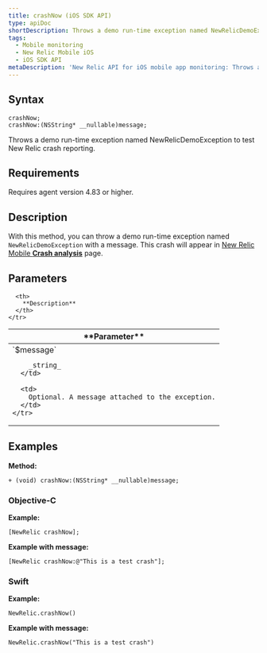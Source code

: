 ```yaml
---
title: crashNow (iOS SDK API)
type: apiDoc
shortDescription: Throws a demo run-time exception named NewRelicDemoException to test New Relic crash reporting.
tags:
  - Mobile monitoring
  - New Relic Mobile iOS
  - iOS SDK API
metaDescription: 'New Relic API for iOS mobile app monitoring: Throws a demo run-time exception named NewRelicDemoException to test New Relic crash reporting.'
---
```


## Syntax

```
crashNow;
crashNow:(NSString* __nullable)message;
```

Throws a demo run-time exception named NewRelicDemoException to test New Relic crash reporting.

## Requirements

Requires agent version 4.83 or higher.

## Description

With this method, you can throw a demo run-time exception named `NewRelicDemoException` with a message. This crash will appear in [New Relic Mobile **Crash analysis**](/docs/mobile-monitoring/mobile-monitoring-ui/crashes/crash-analysis-group-filter-your-crashes) page.

## Parameters

<table>
  <thead>
    <tr>
      <th width={200}>
        **Parameter**
      </th>

      <th>
        **Description**
      </th>
    </tr>
  </thead>

  <tbody>
    <tr>
      <td>
        `$message`

        _string_
      </td>

      <td>
        Optional. A message attached to the exception.
      </td>
    </tr>
  </tbody>
</table>

## Examples

**Method:**

```
+ (void) crashNow:(NSString* __nullable)message;
```

### Objective-C

**Example:**

```
[NewRelic crashNow];
```

**Example with message:**

```
[NewRelic crashNow:@"This is a test crash"];
```

### Swift

**Example:**

```
NewRelic.crashNow()
```

**Example with message:**

```
NewRelic.crashNow("This is a test crash")
```
